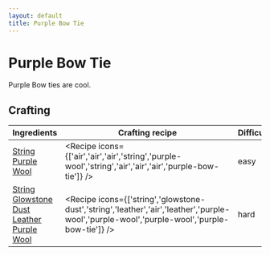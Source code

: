 ```yaml
---
layout: default
title: Purple Bow Tie
---
```



Purple Bow Tie
===================

Purple Bow ties are cool.

## Crafting

| Ingredients | Crafting recipe | Difficulty |
| ----------- | --------------- | ------------- |
| [String](https://minecraft.wiki/w/String)<br/>[Purple Wool](https://minecraft.wiki/w/Purple_Wool) | <Recipe icons={['air','air','air','string','purple-wool','string','air','air','air','purple-bow-tie']} /> | easy |
| [String](https://minecraft.wiki/w/String)<br/>[Glowstone Dust](https://minecraft.wiki/w/Glowstone_Dust)<br/>[Leather](https://minecraft.wiki/w/Leather)<br/>[Purple Wool](https://minecraft.wiki/w/Purple_Wool) | <Recipe icons={['string','glowstone-dust','string','leather','air','leather','purple-wool','purple-wool','purple-wool','purple-bow-tie']} /> | hard |

